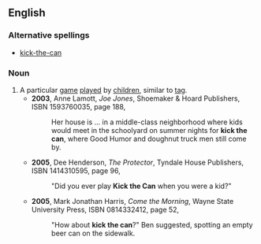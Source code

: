 ==English==
{{wikipedia}}
===Alternative spellings===
*[[kick-the-can]]
===Noun===
{{en-noun|-|sg=[[kick]] [[the]] [[can]]}}
#A particular [[game]] [[play]]ed by [[children]], similar to [[tag]].
#*'''2003''', Anne Lamott, ''Joe Jones'', Shoemaker & Hoard Publishers, ISBN 1593760035, page 188,
#*:Her house is ... in a middle-class neighborhood where kids would meet in the schoolyard on summer nights for '''kick the can''', where Good Humor and doughnut truck men still come by.
#*'''2005''', Dee Henderson, ''The Protector'', Tyndale House Publishers, ISBN 1414310595, page 96,
#*:"Did you ever play '''Kick the Can''' when you were a kid?"
#*'''2005''', Mark Jonathan Harris, ''Come the Morning'', Wayne State University Press, ISBN 0814332412, page 52,
#*:"How about '''kick the can'''?" Ben suggested, spotting an empty beer can on the sidewalk.